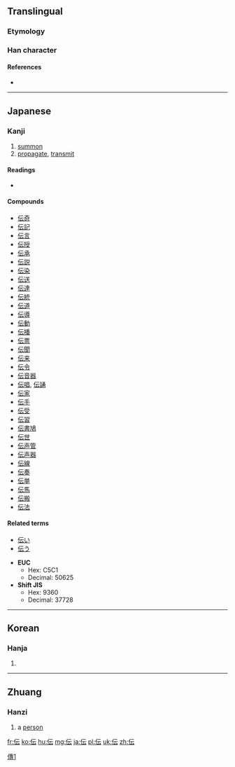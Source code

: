 {{also|傳}}<!-- may be replaced by zh-forms -->
==Translingual==
{{ja-forms|伝|[[传]]|[[傳]]}}
===Etymology===
{{Han simp|傳|f=專|t=云}}

===Han character===
{{Han char|rn=9|rad=人|as=04|sn=6|four=2123<sub>1</sub>|canj=人一一戈 (OMMI), X人一一戈 (XOMMI)|ids=⿰[[亻]][[云]]}}

====References====
* {{Han ref|kx=0096.121|dkj=00462|dj=0204.140|hdz=10117.160|uh=4F1D|ud=20253|bh=C9B4|bd=51636}}

[[Category:CJKV characters simplified differently in Japan and China|傳1]]

----

==Japanese==

===Kanji===
{{ja-kanji|grade=4|rs=人04|style=s|kyu=傳}}

# [[summon]]
# [[propagate]], [[transmit]]

====Readings====
* {{ja-readings|on=[[でん]] ([[den]]), [[てん]] ([[ten]])|kun=[[つたえる]] ([[伝える]], [[tsutaeru]]), [[つたえ]] ([[伝え]], [[tsutae]]), [[つたわる]] ([[伝わる]], [[tsutawaru]])}}

====Compounds====
* [[伝奇]]
* [[伝記]]
* [[伝言]]
* [[伝授]]
* [[伝承]]
* [[伝説]]
* [[伝染]]
* [[伝送]]
* [[伝達]]
* [[伝統]]
* [[伝道]]
* [[伝導]]
* [[伝動]]
* [[伝播]]
* [[伝票]]
* [[伝聞]]
* [[伝来]]
* [[伝令]]
* [[伝音器]]
* [[伝唱]], [[伝誦]]
* [[伝家]]
* [[伝手]]
* [[伝受]]
* [[伝習]]
* [[伝書鳩]]
* [[伝世]]
* [[伝声管]]
* [[伝声器]]
* [[伝線]]
* [[伝奏]]
* [[伝単]]
* [[伝馬]]
* [[伝搬]]
* [[伝法]]

====Related terms====
* [[伝い]]
* [[伝う]]

* '''EUC'''
** Hex: C5C1
** Decimal: 50625
* '''Shift JIS'''
** Hex: 9360
** Decimal: 37728

----

==Korean==

===Hanja===
{{ko-hanja|hangeul=[[전]]|rv=jeon|mr=chŏn|y=cen}}

# {{defn|lang=ko|sort=人04}}

----

==Zhuang==

===Hanzi===
{{head|za|Han characters|tr=[[vunz]]}}

# a [[person]]

[[fr:伝]]
[[ko:伝]]
[[hu:伝]]
[[mg:伝]]
[[ja:伝]]
[[pl:伝]]
[[uk:伝]]
[[zh:伝]]
